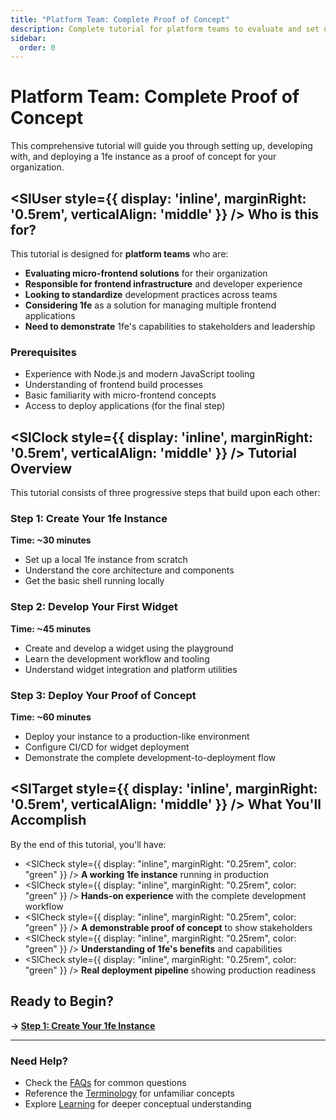 ```yaml
---
title: "Platform Team: Complete Proof of Concept"
description: Complete tutorial for platform teams to evaluate and set up 1fe
sidebar:
  order: 0
---
```



# Platform Team: Complete Proof of Concept

This comprehensive tutorial will guide you through setting up, developing with, and deploying a 1fe instance as a proof of concept for your organization.

## <SlUser style={{ display: 'inline', marginRight: '0.5rem', verticalAlign: 'middle' }} /> Who is this for?

This tutorial is designed for **platform teams** who are:

- **Evaluating micro-frontend solutions** for their organization
- **Responsible for frontend infrastructure** and developer experience
- **Looking to standardize** development practices across teams
- **Considering 1fe** as a solution for managing multiple frontend applications
- **Need to demonstrate** 1fe's capabilities to stakeholders and leadership

### Prerequisites

- Experience with Node.js and modern JavaScript tooling
- Understanding of frontend build processes
- Basic familiarity with micro-frontend concepts
- Access to deploy applications (for the final step)

## <SlClock style={{ display: 'inline', marginRight: '0.5rem', verticalAlign: 'middle' }} /> Tutorial Overview

This tutorial consists of three progressive steps that build upon each other:

### Step 1: Create Your 1fe Instance

**Time: ~30 minutes**

- Set up a local 1fe instance from scratch
- Understand the core architecture and components
- Get the basic shell running locally

### Step 2: Develop Your First Widget

**Time: ~45 minutes**

- Create and develop a widget using the playground
- Learn the development workflow and tooling
- Understand widget integration and platform utilities

### Step 3: Deploy Your Proof of Concept

**Time: ~60 minutes**

- Deploy your instance to a production-like environment
- Configure CI/CD for widget deployment
- Demonstrate the complete development-to-deployment flow

## <SlTarget style={{ display: 'inline', marginRight: '0.5rem', verticalAlign: 'middle' }} /> What You'll Accomplish

By the end of this tutorial, you'll have:

- <SlCheck
    style={{ display: "inline", marginRight: "0.25rem", color: "green" }}
  /> **A working 1fe instance** running in production
- <SlCheck
    style={{ display: "inline", marginRight: "0.25rem", color: "green" }}
  /> **Hands-on experience** with the complete development workflow
- <SlCheck
    style={{ display: "inline", marginRight: "0.25rem", color: "green" }}
  /> **A demonstrable proof of concept** to show stakeholders
- <SlCheck
    style={{ display: "inline", marginRight: "0.25rem", color: "green" }}
  /> **Understanding of 1fe's benefits** and capabilities
- <SlCheck
    style={{ display: "inline", marginRight: "0.25rem", color: "green" }}
  /> **Real deployment pipeline** showing production readiness

## Ready to Begin?

**→ [Step 1: Create Your 1fe Instance](/tutorials/poc-tutorial/installation/)**

---

### Need Help?

- Check the [FAQs](/learning/faqs/) for common questions
- Reference the [Terminology](/reference/terminology/) for unfamiliar concepts
- Explore [Learning](/learning/) for deeper conceptual understanding
